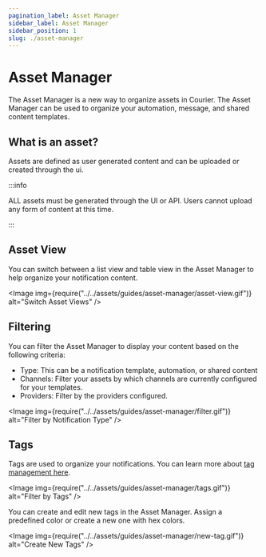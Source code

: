 ```yaml
---
pagination_label: Asset Manager
sidebar_label: Asset Manager
sidebar_position: 1
slug: ./asset-manager
---
```



# Asset Manager

The Asset Manager is a new way to organize assets in Courier. The Asset Manager can be used to organize your automation, message, and shared content templates.

## What is an asset?

Assets are defined as user generated content and can be uploaded or created through the ui.

:::info

ALL assets must be generated through the UI or API. Users cannot upload any form of content at this time.

:::

## Asset View

You can switch between a list view and table view in the Asset Manager to help organize your notification content.

<Image img={require("../../assets/guides/asset-manager/asset-view.gif")} alt="Switch Asset Views" />

## Filtering

You can filter the Asset Manager to display your content based on the following criteria:

- Type: This can be a notification template, automation, or shared content
- Channels: Filter your assets by which channels are currently configured for your templates.
- Providers: Filter by the providers configured.

<Image img={require("../../assets/guides/asset-manager/filter.gif")} alt="Filter by Notification Type" />

## Tags

Tags are used to organize your notifications. You can learn more about [tag management here](../workspaces/notification-tags.mdx).

<Image img={require("../../assets/guides/asset-manager/tags.gif")} alt="Filter by Tags" />

You can create and edit new tags in the Asset Manager. Assign a predefined color or create a new one with hex colors.

<Image img={require("../../assets/guides/asset-manager/new-tag.gif")} alt="Create New Tags" />